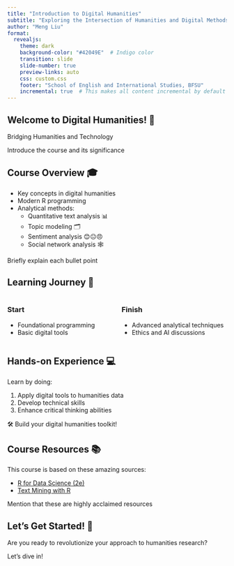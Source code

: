```yaml
---
title: "Introduction to Digital Humanities"
subtitle: "Exploring the Intersection of Humanities and Digital Methods"
author: "Meng Liu"
format:
  revealjs:
    theme: dark
    background-color: "#42049E"  # Indigo color
    transition: slide
    slide-number: true
    preview-links: auto
    css: custom.css
    footer: "School of English and International Studies, BFSU"
    incremental: true  # This makes all content incremental by default
---
```


## Welcome to Digital Humanities! 🌟

::: {.r-fit-text}
Bridging Humanities and Technology
:::

::: {.notes}
Introduce the course and its significance
:::

## Course Overview 🎓

::: {.incremental}
- Key concepts in digital humanities
- Modern R programming
- Analytical methods:
  - Quantitative text analysis 📊
  - Topic modeling 🗂️
  - Sentiment analysis 😊😐😠
  - Social network analysis 🕸️
:::

::: {.notes}
Briefly explain each bullet point
:::

## Learning Journey 🚀

:::: {.columns}
::: {.column width="50%"}
### Start
::: {.incremental}
- Foundational programming
- Basic digital tools
:::
:::
::: {.column width="50%"}
### Finish
::: {.incremental}
- Advanced analytical techniques
- Ethics and AI discussions
:::
:::
::::

## Hands-on Experience 💻

Learn by doing:

::: {.incremental}
1. Apply digital tools to humanities data
2. Develop technical skills
3. Enhance critical thinking abilities
:::

::: {.fragment .fade-up}
🛠️ Build your digital humanities toolkit!
:::

## Course Resources 📚

This course is based on these amazing sources:

::: {.incremental}
- [R for Data Science (2e)](https://r4ds.hadley.nz/)
- [Text Mining with R](https://www.tidytextmining.com/)
:::

::: {.notes}
Mention that these are highly acclaimed resources
:::

## Let's Get Started! 🎉

::: {.r-fit-text}
Are you ready to revolutionize your approach to humanities research?
:::

::: {.fragment .fade-in}
[Let's dive in!]{.highlight-text}
:::

